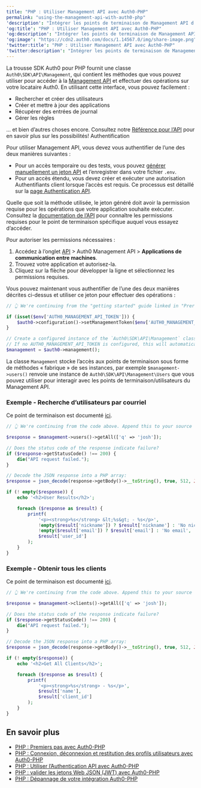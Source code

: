 ```yaml
---
title: "PHP : Utiliser Management API avec Auth0-PHP"
permalink: "using-the-management-api-with-auth0-php"
'description': "Intégrer les points de terminaison de Management API d’Auth0 dans vos applications PHP."
'og:title': "PHP : Utiliser Management API avec Auth0-PHP"
'og:description': "Intégrer les points de terminaison de Management API d’Auth0 dans vos applications PHP."
'og:image': "https://cdn2.auth0.com/docs/1.14567.0/img/share-image.png"
'twitter:title': "PHP : Utiliser Management API avec Auth0-PHP"
'twitter:description': "Intégrer les points de terminaison de Management API d’Auth0 dans vos applications PHP."
---
```


La trousse SDK Auth0 pour PHP fournit une classe `Auth0\SDK\API\Management`, qui contient les méthodes que vous pouvez utiliser pour accéder à la [Management API](https://auth0.com/docs/api/management/v2) et effectuer des opérations sur votre locataire Auth0. En utilisant cette interface, vous pouvez facilement :

* Rechercher et créer des utilisateurs
* Créer et mettre à jour des applications
* Récupérer des entrées de journal
* Gérer les règles

… et bien d’autres choses encore. Consultez notre [Référence pour l’API](https://auth0.com/docs/api/management/v2) pour en savoir plus sur les possibilités!
Authentification

Pour utiliser <Tooltip href="/docs/docs/fr-ca/glossary?term=management-api" tip="Management API
Un produit permettant aux clients d’effectuer des tâches administratives." cta="Voir le glossaire">Management API</Tooltip>, vous devez vous authentifier de l’une des deux manières suivantes :

* Pour un accès temporaire ou des tests, vous pouvez [générer manuellement un jeton API](/docs/docs/fr-ca/secure/tokens/access-tokens/management-api-access-tokens) et l’enregistrer dans votre fichier `.env`.
* Pour un accès étendu, vous devez créer et exécuter une autorisation Authentifiants client lorsque l’accès est requis. Ce processus est détaillé sur la [page Authentication API](/docs/docs/fr-ca/libraries/auth0-php/using-the-authentication-api-with-auth0-php).

Quelle que soit la méthode utilisée, le jeton généré doit avoir la permission requise pour les opérations que votre application souhaite exécuter. Consultez la [documentation de l’API](/docs/docs/fr-ca/api/management/v2) pour connaître les permissions requises pour le point de terminaison spécifique auquel vous essayez d’accéder.

Pour autoriser les permissions nécessaires :

1. Accédez à l’onglet [API](https://manage.auth0.com/#/apis) > Auth0 Management API > **Applications de communication entre machines**.
2. Trouvez votre application et autorisez-la.
3. Cliquez sur la flèche pour développer la ligne et sélectionnez les permissions requises.

Vous pouvez maintenant vous authentifier de l’une des deux manières décrites ci-dessus et utiliser ce jeton pour effectuer des opérations :

```php lines
// 👆 We're continuing from the "getting started" guide linked in "Prerequisites" above. Append this to the index.php file you created there.

if (isset($env['AUTH0_MANAGEMENT_API_TOKEN'])) {
    $auth0->configuration()->setManagementToken($env['AUTH0_MANAGEMENT_API_TOKEN']);
}

// Create a configured instance of the `Auth0\SDK\API\Management` class, based on the configuration we setup the SDK ($auth0) using.
// If no AUTH0_MANAGEMENT_API_TOKEN is configured, this will automatically perform a client credentials exchange to generate one for you, so long as a client secret is configured.
$management = $auth0->management();
```

La classe `Management` stocke l’accès aux points de terminaison sous forme de méthodes « fabrique » de ses instances, par exemple `$management->users()` renvoie une instance de `Auth0\SDK\API\Management\Users` que vous pouvez utiliser pour interagir avec les points de terminaison/utilisateurs du Management API.

### Exemple - Recherche d’utilisateurs par courriel

Ce point de terminaison est documenté [ici](/docs/docs/fr-ca/api/management/v2#!/Users/get_users).

```php lines
// 👆 We're continuing from the code above. Append this to your source code file.

$response = $management->users()->getAll(['q' => 'josh']);

// Does the status code of the response indicate failure?
if ($response->getStatusCode() !== 200) {
    die("API request failed.");
}

// Decode the JSON response into a PHP array:
$response = json_decode(response->getBody()->__toString(), true, 512, JSON_THROW_ON_ERROR);

if (! empty($response)) {
    echo '<h2>User Results</h2>';

    foreach ($response as $result) {
        printf(
            '<p><strong>%s</strong> &lt;%s&gt; - %s</p>',
            !empty($result['nickname']) ? $result['nickname'] : 'No nickname',
            !empty($result['email']) ? $result['email'] : 'No email',
            $result['user_id']
        );
    }
}
```

### Exemple - Obtenir tous les clients

Ce point de terminaison est documenté [ici](/docs/docs/fr-ca/api/management/v2#!/Clients/get_clients).

```php lines
// 👆 We're continuing from the code above. Append this to your source code file.

$response = $management->clients()->getAll(['q' => 'josh']);

// Does the status code of the response indicate failure?
if ($response->getStatusCode() !== 200) {
    die("API request failed.");
}

// Decode the JSON response into a PHP array:
$response = json_decode(response->getBody()->__toString(), true, 512, JSON_THROW_ON_ERROR);

if (! empty($response)) {
    echo '<h2>Get All Clients</h2>';

    foreach ($response as $result) {
        printf(
            '<p><strong>%s</strong> - %s</p>',
            $result['name'],
            $result['client_id']
        );
    }
}
```

## En savoir plus

* [PHP : Premiers pas avec Auth0-PHP](/docs/docs/fr-ca/libraries/auth0-php)
* [PHP : Connexion, déconnexion et restitution des profils utilisateurs avec Auth0-PHP](/docs/docs/fr-ca/libraries/auth0-php/auth0-php-basic-use)
* [PHP : Utiliser l’Authentication API avec Auth0-PHP](/docs/docs/fr-ca/libraries/auth0-php/using-the-authentication-api-with-auth0-php)
* [PHP : valider les jetons Web JSON (JWT) avec Auth0-PHP](/docs/docs/fr-ca/libraries/auth0-php/validating-jwts-with-auth0-php)
* [PHP : Dépannage de votre intégration Auth0-PHP](/docs/docs/fr-ca/libraries/auth0-php/troubleshoot-auth0-php-library)